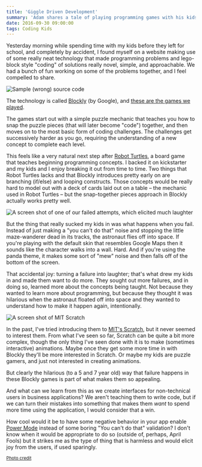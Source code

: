 ```yaml
---
title: 'Giggle Driven Development'
summary: 'Adam shares a tale of playing programming games with his kids'
date: 2016-09-30 09:00:00
tags: Coding Kids
---
```


Yesterday morning while spending time with my kids before they left for school, and completely by accident, I found myself on a website making use of some really neat technology that made programming problems and lego-block style "coding" of solutions really novel, simple, and approachable. We had a bunch of fun working on some of the problems together, and I feel compelled to share.

![Sample (wrong) source code](./giggle-fail-algorithm.png)

The technology is called [Blockly][blockly] (by Google), and [these are the games we played][blockly_games].

The games start out with a simple puzzle mechanic that teaches you how to snap the puzzle pieces (that will later become "code") together, and then moves on to the most basic form of coding challenges. The challenges get successively harder as you go, requiring the understanding of a new concept to complete each level.

This feels like a very natural next step after [Robot Turtles][robot_turtles], a board game that teaches beginning programming concepts. I backed it on kickstarter and my kids and I enjoy breaking it out from time to time. Two things that Robot Turtles lacks and that Blockly introduces pretty early on are branching (if/else) and looping constructs. Those concepts would be really hard to model out with a deck of cards laid out on a table &ndash; the mechanic used in Robot Turtles &ndash; but the snap-together pieces approach in Blockly actually works pretty well.

![A screen shot of one of our failed attempts, which elicited much laughter](./giggle-fail.jpg)

But the thing that really sucked my kids in was what happens when you fail. Instead of just making a "you can't do that" noise and stopping the little maze-wanderer dead in its tracks, the astronaut flies off into space. If you're playing with the default skin that resembles Google Maps then it sounds like the character walks into a wall. Hard. And if you're using the panda theme, it makes some sort of "mew" noise and then falls off of the bottom of the screen.

That accidental joy: turning a failure into laughter; that's what drew my kids in and made them want to do more. They sought out more failures, and in doing so, learned more about the concepts being taught. Not because they wanted to learn more about programming, but because they thought it was hilarious when the astronaut floated off into space and they wanted to understand how to make it happen again, intentionally.

![A screen shot of MIT Scratch](./giggle-scratch.png)

In the past, I've tried introducing them to [MIT's Scratch][scratch], but it never seemed to interest them. From what I've seen so far, Scratch can be quite a bit more complex, though the only thing I've seen done with it is to make (sometimes interactive) animations. Maybe once they get some more time in with Blockly they'll be more interested in Scratch. Or maybe my kids are puzzle gamers, and just not interested in creating animations.

But clearly the hilarious (to a 5 and 7 year old) way that failure happens in these Blockly games is part of what makes them so appealing.

And what can we learn from this as we create interfaces for non-technical users in business applications? We aren't teaching them to write code, but if we can turn their mistakes into something that makes them _want_ to spend more time using the application, I would consider that a win.

How cool would it be to have some negative behavior in your app enable [Power Mode][power] instead of some boring "You can't do that" validation? I don't know when it would be appropriate to do so (outside of, perhaps, April Fools) but it strikes me as the type of thing that is harmless and would elicit joy from the users, if used sparingly.

<small>
	<a href="https://www.flickr.com/photos/philiproeland/12100005003">
		Photo credit
	</a>
</small>

[blockly]: https://developers.google.com/blockly/
[blockly_games]: https://blockly-games.appspot.com/
[robot_turtles]: http://www.robotturtles.com/
[scratch]: https://scratch.mit.edu/
[power]: https://github.com/codeinthedark/awesome-power-mode
